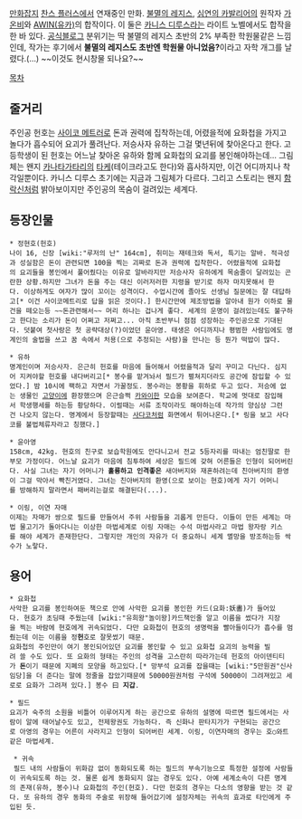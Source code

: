 [[만화잡지]] [[찬스 플러스]]에서 연재중인 만화. [[불멸의 레지스]], [[심연의 카발리어]]의 원작자 [http://gaonbi.blog.me/10115048063 가온비]와 [http://twitter.com/#!/yuka_ny AWIN(유카)]의 합작이다. 이 둘은 [[카니스 디루스]]라는 라이트 노벨에서도 합작을 한 바 있다. [http://blog.naver.com/awin_ 공식블로그] 분위기는 딱 불멸의 레지스 초반의 2% 부족한 학원물같은 느낌인데, 작가는 후기에서 '''불멸의 레지스도 초반엔 학원물 아니었음?'''이라고 자학 개그를 날렸다.(…) ~~이것도 현시창물 되나요?~~

[[목차]]

== 줄거리 ==
주인공 헌호는 [[사이코 메트러]]로 돈과 권력에 집착하는데, 어렸을적에 요화첩을 가지고 놀다가 흡수되어 요괴가 풀려난다. 저승사자 유하는 그걸 몇년뒤에 찾아온다고 한다. 고등학생이 된 헌호는 어느날 찾아온 유하와 함께 요화첩의 요괴를 봉인해야하는데... 그림체는 왠지 [[카나타가타리]]의 [[타케]](테이크라고도 한다)와 흡사하지만, 이건 어디까지나 착각일뿐이다. 카니스 디루스 초기에는 지금과 그림체가 다르다. 그리고 스토리는 왠지 [[함락신]]처럼 밝아보이지만 주인공의 목숨이 걸려있는 세계다. 

== 등장인물 ==
 * 정현호(헌호)
 나이 16, 신장 [wiki:"루저의 난" 164cm], 취미는 재테크와 독서, 특기는 알바. 적극성과 성실함은 돈이 관련되면 100을 찍는 괴짜로 돈과 권력에 집착한다. 어렸을적에 요화첩의 요괴들을 봉인에서 풀어줬다는 이유로 알바라지만 저승사자 유하에게 목숨줄이 달려있는 곤란한 상황.하지만 그녀가 돈을 주는 대신 이러저러한 지령을 받기로 하자 마지못해서 한다. 이상하게도 여자가 많이 꼬이는 성격이다. 수업시간에 졸아도 선생님 질문에는 잘 대답하고[* 이건 사이코메트리로 답을 읽은 것이다.] 한시간만에 제조방법을 알아내 원가 이하로 물건을 떼오는등 ~~돈관련해서~~ 머리 하나는 겁나게 좋다. 세계의 운명이 걸려있는데도 불구하고 한다는 소리가 돈이 어쩌고 저쩌고... 아직 초반부니 점점 성장하는 주인공으로 기대된다. 덧붙여 첫사랑은 첫 공략대상(?)이었던 윤아영. 태생은 어디까지나 평범한 사람임에도 명계인의 술법을 쓰고 꿈 속에서 처용(으로 추정되는 사람)을 만나는 등 뭔가 떡밥이 많다.

 * 유하
 명계인이며 저승사자. 은근히 헌호를 마음에 들어해서 어렸을적과 달리 꾸미고 다닌다. 심지어 지켜야할 헌호를 내다버리고[* 봉수를 맡겨놔서 필드가 펼쳐지더라도 공간에 잠입할 수 있었다.] 밤 10시에 팩하고 자면서 가꿀정도. 봉수라는 봉황을 휘하로 두고 있다. 저승에 없는 생물인 [[고양이]]에 환장했으며 은근슬쩍 [[카와이]]한 모습을 보여준다. 학교에 멋대로 잠입해서 학생행세를 하는등 황당하다. 이럴때는 서류 조작이라도 해야하는데 작가의 양심상 그런건 나오지 않는다. 명계에서 등장할때는 [[사다코]]처럼 화면에서 튀어나온다.[* 링을 보고 사다코를 불법체류자라고 칭했다.]

 * 윤아영
 158cm, 42kg. 현호의 친구로 보습학원에도 안다니고서 전교 5등자리를 따내는 엄친딸로 한부모 가정이다. 어느날 요괴가 마음에 침투하여 세상은 필드에 갖혀 어른들은 인형이 되어버린다. 사실 그녀는 자기 어머니가 '''훌륭하고 인격좋은''' 새아버지와 재혼하려는데 친아버지의 환영이 그걸 막아서 빡친거였다. 그녀는 친아버지의 환영(으로 보이는 현호)에게 자기 어머니를 방해하지 말라면서 패버리는걸로 해결된다(...).

 * 이링, 이연 자매
 이제는 자매가 쌍으로 필드를 만들어서 주위 사람들을 괴롭게 만든다. 이들이 만든 세계는 마법 물고기가 돌아다니는 이상한 마법세계로 이링 자매는 수석 마법사라고 마법 왕자랑 키스를 해야 세계가 존재한단다. 그렇지만 개인의 자유가 더 중요하니 세계 멸망을 방조하는등 싹수가 노랗다.

== 용어 ==
 * 요화첩
 사악한 요괴를 봉인하여둔 책으로 안에 사악한 요괴를 봉인한 카드(요화:妖畵)가 들어있다. 현호가 초딩때 주웠는데 [wiki:"유희왕"놀이왕]카드책인줄 알고 이름을 썼다가 지장을 찍는 바람에 현호에게 귀속되었다. 다만 요화첩이 현호의 생명력을 빨아들이다가 흡수를 멈췄는데 이는 이름을 정'''헌'''호로 잘못썼기 때문.
 요화첩의 주인만이 여기 봉인되어있던 요괴를 봉인할 수 있고 요화첩 요괴의 능력을 빌려 쓸 수도 있다. 또 요화의 형태는 주인의 성격을 고스란히 따라가는데 헌호의 아이덴티티가 '''돈'''이기 때문에 지폐의 모양을 하고있다.[* 망부석 요괴를 잡을때는 [wiki:"5만원권"신사임당]을 더 준다는 말에 정줄을 잡았기때문에 50000원권처럼 구석에 50000이 그려져있고 세로로 요화가 그려져 있다.] 봉수 曰 '''지갑'''.

 * 필드
 요괴가 숙주의 소원을 비틀어 이루어지게 하는 공간으로 유하의 설명에 따르면 필드에서는 사람이 알에 태어날수도 있고, 전제왕권도 가능하다. 즉 신화나 판타지가가 구현되는 공간으로 아영의 경우는 어른이 사라지고 인형이 되어버린 세계. 이링, 이연자매의 경우는 호○와트같은 마법세계.

  * 귀속
  필드 내의 사람들이 위화감 없이 동화되도록 하는 필드의 부속기능으로 특정한 설정에 사람들이 귀속되도록 하는 것. 물론 쉽게 동화되지 않는 경우도 있다. 아예 세계소속이 다른 명계의 존재(유하, 봉수)나 요화첩의 주인(헌호). 다만 헌호의 경우는 다소의 영향을 받는 것 같다. 또 유하의 경우 동화의 주술로 위장해 들어갔기에 설정자체는 귀속의 효과로 타인에게 주입된 듯.
